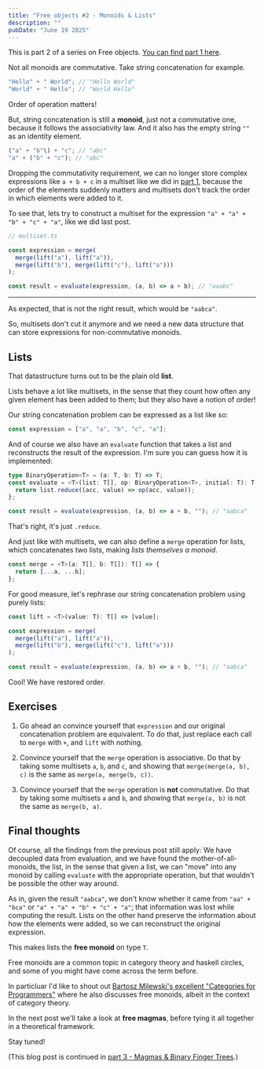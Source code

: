```yaml
---
title: "Free objects #2 - Monoids & Lists"
description: ""
pubDate: "June 19 2025"
---
```


This is part 2 of a series on Free objects.
[You can find part 1 here](/blog/2025-06-07-free-objects-1).

Not all monoids are commutative. Take string concatenation for
example.

```ts
"Hello" + " World"; // "Hello World"
"World" + " Hello"; // "World Hello"
```

Order of operation matters!

But, string concatenation is still a **monoid**, just not a
commutative one, because it follows the associativity law. And
it also has the empty string `""` as an identity element.

```ts
("a" + "b"\) + "c"; // "abc"
"a" + ("b" + "c"); // "abc"
```

Dropping the commutativity requirement, we can no longer store
complex expressions like `a + b + c` in a multiset like we did
in [part 1](../free-objects-1), because the order of the
elements suddenly matters and multisets don't track the order
in which elements were added to it.

To see that, lets try to construct a multiset for the expression
`"a" + "a" + "b" + "c" + "a"`, like we did last post.

```ts
// multiset.ts

const expression = merge(
  merge(lift("a"), lift("a")),
  merge(lift("b"), merge(lift("c"), lift("a")))
);

const result = evaluate(expression, (a, b) => a + b); // "aaabc"
```

---

As expected, that is not the right result, which would be `"aabca"`.

So, multisets don't cut it anymore and we need a new data
structure that can store expressions for non-commutative
monoids.

## Lists

That datastructure turns out to be the plain old **list**.

Lists behave a lot like multisets, in the sense that they count
how often any given element has been added to them; but they also
have a notion of order!

Our string concatenation problem can be expressed as a list like
so:

```ts
const expression = ["a", "a", "b", "c", "a"];
```

And of course we also have an `evaluate` function that takes a
list and reconstructs the result of the expression. I'm sure you
can guess how it is implemented:

```ts
type BinaryOperation<T> = (a: T, b: T) => T;
const evaluate = <T>(list: T[], op: BinaryOperation<T>, initial: T): T => {
  return list.reduce((acc, value) => op(acc, value));
};

const result = evaluate(expression, (a, b) => a + b, ""); // "aabca"
```

That's right, it's just `.reduce`.

And just like with multisets, we can also define a
`merge` operation for lists, which concatenates two lists, making
_lists themselves a monoid_.

```ts
const merge = <T>(a: T[], b: T[]): T[] => {
  return [...a, ...b];
};
```

For good measure, let's rephrase our string concatenation problem
using purely lists:

```ts
const lift = <T>(value: T): T[] => [value];

const expression = merge(
  merge(lift("a"), lift("a")),
  merge(lift("b"), merge(lift("c"), lift("a")))
);

const result = evaluate(expression, (a, b) => a + b, ""); // "aabca"
```

Cool! We have restored order.

## Exercises

1. Go ahead an convince yourself that `expression` and our
   original concatenation problem are equivalent. To do that,
   just replace each call to `merge` with `+`, and `lift` with
   nothing.

2. Convince yourself that the `merge` operation is associative.
   Do that by taking some multisets `a`, `b`, and `c`, and
   showing that `merge(merge(a, b), c)` is the same as
   `merge(a, merge(b, c))`.

3. Convince yourself that the `merge` operation is **not**
   commutative. Do that by taking some multisets `a` and `b`, and
   showing that `merge(a, b)` is not the same as `merge(b, a)`.

## Final thoughts

Of course, all the findings from the previous post still apply:
We have decoupled data from evaluation, and we have found the
mother-of-all-monoids, the list, in the sense that given a list,
we can "move" into any monoid by calling `evaluate` with the
appropriate operation, but that wouldn't be possible the other
way around.

As in, given the result `"aabca"`, we don't know whether it
came from `"aa" + "bca"` or `"a" + "a" + "b" + "c" + "a"`;
that information was lost while computing the result. Lists on the
other hand preserve the information about how the
elements were added, so we can reconstruct the original
expression.

This makes lists the **free monoid** on type `T`.

Free monoids are a common topic in category theory and haskell circles,
and some of you might have come across the term before.

In particluar I'd like to shout out [Bartosz Milewski's excellent
"Categories for Programmers"](https://bartoszmilewski.com/2015/07/21/free-monoids/)
where he also discusses free monoids, albeit in the context
of category theory.

In the next post we'll take a look at **free magmas**, before
tying it all together in a theoretical framework.

Stay tuned!

(This blog post is continued in
[part 3 - Magmas & Binary Finger Trees](/blog/2025-07-04-free-objects-3).)

